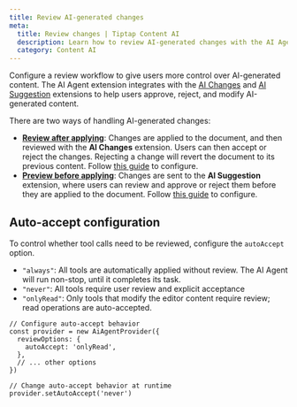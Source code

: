 ```yaml
---
title: Review AI-generated changes
meta:
  title: Review changes | Tiptap Content AI
  description: Learn how to review AI-generated changes with the AI Agent extension
  category: Content AI
---
```


Configure a review workflow to give users more control over AI-generated content. The AI Agent extension integrates with the [AI Changes](/content-ai/capabilities/changes/overview) and [AI Suggestion](/content-ai/capabilities/suggestion/overview) extensions to help users approve, reject, and modify AI-generated content.

There are two ways of handling AI-generated changes:

- [**Review after applying**](/content-ai/capabilities/agent/review/ai-changes): Changes are applied to the document, and then reviewed with the **AI Changes** extension. Users can then accept or reject the changes. Rejecting a change will revert the document to its previous content. Follow [this guide](/content-ai/capabilities/agent/review/ai-changes) to configure.
- [**Preview before applying**](/content-ai/capabilities/agent/review/ai-suggestion): Changes are sent to the **AI Suggestion** extension, where users can review and approve or reject them before they are applied to the document. Follow [this guide](/content-ai/capabilities/agent/review/ai-suggestion) to configure.

## Auto-accept configuration

To control whether tool calls need to be reviewed, configure the `autoAccept` option.

- `"always"`: All tools are automatically applied without review. The AI Agent will run non-stop, until it completes its task.
- `"never"`: All tools require user review and explicit acceptance
- `"onlyRead"`: Only tools that modify the editor content require review; read operations are auto-accepted.

```tsx
// Configure auto-accept behavior
const provider = new AiAgentProvider({
  reviewOptions: {
    autoAccept: 'onlyRead',
  },
  // ... other options
})

// Change auto-accept behavior at runtime
provider.setAutoAccept('never')
```
